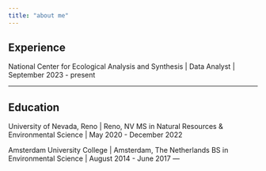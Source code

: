 ```yaml
---
title: "about me"
---
```


## Experience

National Center for Ecological Analysis and Synthesis | Data Analyst | September 2023 - present

---

## Education

University of Nevada, Reno | Reno, NV
MS in Natural Resources & Environmental Science | May 2020 - December 2022

Amsterdam University College | Amsterdam, The Netherlands
BS in Environmental Science | August 2014 - June 2017
---

